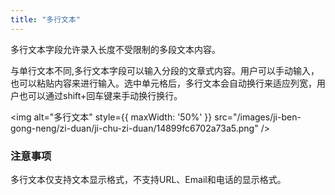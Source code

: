 ```yaml
---
title: "多行文本"
---
```






多行文本字段允许录入长度不受限制的多段文本内容。

与单行文本不同,多行文本字段可以输入分段的文章式内容。用户可以手动输入，也可以粘贴内容来进行输入。选中单元格后，多行文本会自动换行来适应列宽，用户也可以通过shift+回车键来手动换行换行。

<img alt="多行文本" style={{ maxWidth: '50%' }} src="/images/ji-ben-gong-neng/zi-duan/ji-chu-zi-duan/14899fc6702a73a5.png" />

### 注意事项

多行文本仅支持文本显示格式，不支持URL、Email和电话的显示格式。

